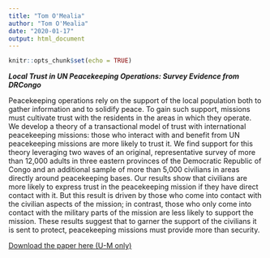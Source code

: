 ```yaml
---
title: "Tom O'Mealia"
author: "Tom O'Mealia"
date: "2020-01-17"
output: html_document
---
```


```r
knitr::opts_chunk$set(echo = TRUE)
```

***Local Trust in UN Peacekeeping Operations: Survey Evidence from DRCongo***

Peacekeeping operations rely on the support of the local population both to gather information and to solidify peace. To gain such support, missions must cultivate trust with the residents in the areas in which they operate. We develop a theory of a transactional model of trust with international peacekeeping missions: those who interact with and benefit from UN peacekeeping missions are more likely to trust it. We find support for this theory leveraging two waves of an original, representative survey of more than 12,000 adults in three eastern provinces of the Democratic Republic of Congo and an additional sample of more than 5,000 civilians in areas directly around peacekeeping bases. Our results show that civilians are more likely to express trust in the peacekeeping mission if they have direct contact with it. But this result is driven by those who come into contact with the civilian aspects of the mission; in contrast, those who only come into contact with the military parts of the mission are less likely to support the mission. These results suggest that to garner the support of the civilians it is sent to protect, peacekeeping missions must provide more than security.

<a href="https://drive.google.com/open?id=1Y-btR8YbfH_OW6KcXiySQF_f-2m6zC_c">Download the paper here (U-M only)</a>\